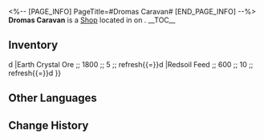 <%-- [PAGE_INFO]
PageTitle=#Dromas Caravan#
[END_PAGE_INFO] --%>
{{Stub}}
{{Location Infobox
|title    = {{Icon/White|Icon Shop Materials.png}} Dromas Caravan
|image    = Shop Dromas Caravan.png
|type     = Shop
|world    = <!--to be added-->
|region   = 
|area     = <!--to be added-->
|subarea  = 
}}
{{Description|A merchant caravan composed of dromases that wander Okhema every day. They primarily sell Georios' benedictions. It is said that the caravan visited a great many capitals before the black tide flooded the lands.}}
'''Dromas Caravan''' is a [[Shop]] located in <!--area--> on <!--world-->.
<!--
It is operated by [[<shopkeeper>]].
-->
__TOC__

==Inventory==
{{Shop|shop=Dromas Caravan|currency=Credit|refresh=1|total=1
|Veil Bundle ;; 5000 ;; 1 ;; refresh{{=}}d
|Earth Crystal Ore ;; 1800 ;; 5 ;; refresh{{=}}d
|Redsoil Feed ;; 600 ;; 10 ;; refresh{{=}}d
}}
<!--
==Location==
{{Map Embed|<map name>|<marker id>}}
--><!--
==Achievements==
{{Achievements by Category Table|topic=Dromas Caravan}}
-->
==Other Languages==
{{Other Languages
|en   = Dromas Caravan
|zhs  = 大地兽商队
|zht  = 大地獸商隊
|ja   = 大地獣キャラバン
|ko   = 드로마스 상단
|es   = Caravana de dromas
|fr   = Caravane de drakas
|ru   = Караван геозавров
|th   = คาราวานอสูรธรณี
|vi   = Thương Đội Thú Đại Địa
|de   = Droma-Karavane
|id   = Pedagang Dromas
|pt   = Caravana de Dromas
}}

==Change History==
{{Change History|3.0}}